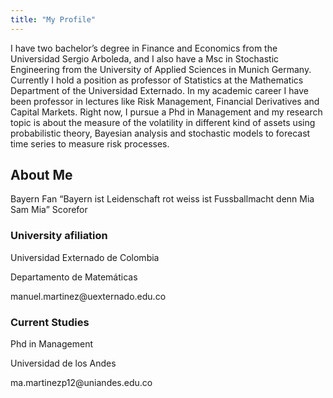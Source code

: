 ```yaml
---
title: "My Profile"
---
```


<p align="justify/center">

I have two bachelor’s degree in Finance and Economics from the Universidad Sergio Arboleda, and I also have a Msc in Stochastic Engineering from the University of Applied Sciences in Munich Germany. Currently I hold a position as professor of Statistics at the Mathematics Department of the Universidad Externado. In my academic career I have been professor in lectures like Risk Management, Financial Derivatives and Capital Markets. Right now, I pursue a Phd in Management and my research topic is about the measure of the volatility in different kind of assets using  probabilistic theory, Bayesian analysis and stochastic models to forecast time series to measure risk processes.
</p>



## About Me

Bayern Fan "Bayern ist Leidenschaft rot weiss ist Fussballmacht denn Mia Sam Mia" Scorefor 

### University afiliation

Universidad Externado de Colombia

Departamento de Matemáticas

manuel.martinez@uexternado.edu.co

### Current Studies

Phd in Management

Universidad de los Andes

ma.martinezp12@uniandes.edu.co








